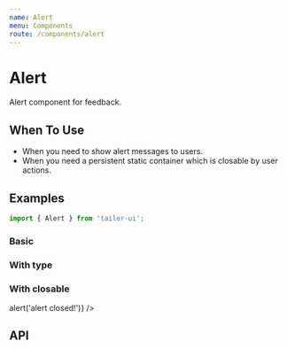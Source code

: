 ```yaml
---
name: Alert
menu: Components
route: /components/alert
---
```




# Alert

Alert component for feedback.

## When To Use

- When you need to show alert messages to users.
- When you need a persistent static container which is closable by user actions.

## Examples

```js
import { Alert } from 'tailor-ui';
```

### Basic

<Playground>
  <Alert message="Info Text" />
</Playground>

### With type

<Playground>
  <Alert message="Info Text" type="info" />
  <Alert message="Success Text" type="success" />
  <Alert message="Warning Text" type="warning" />
  <Alert message="Error Text" type="error" />
</Playground>

### With closable

<Playground>
  <Alert message="Info Text" closable onClosed={() => alert('alert closed!')} />
</Playground>

## API

<PropsTable of={Alert} />
